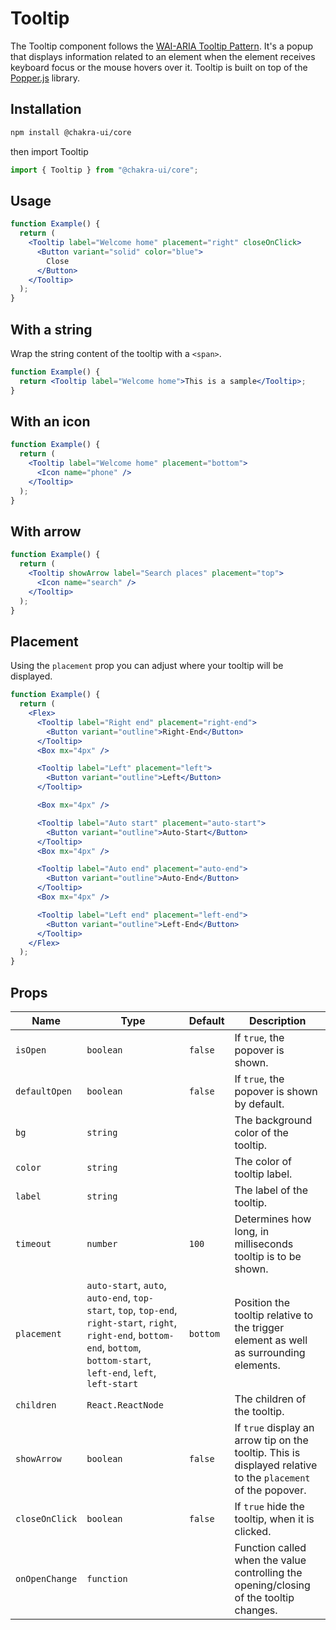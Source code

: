 
<Head key="tooltip">
  <title key="tti">Tooltip Component</title>
</Head>

# Tooltip

The Tooltip component follows the <a href="https://www.w3.org/TR/wai-aria-practices/#tooltip" target="__blank">WAI-ARIA
Tooltip Pattern</a>. It's a popup that displays information related to an
element when the element receives keyboard focus or the mouse hovers over it.
Tooltip is built on top of the <a href="https://popper.js.org/" target="__blank">Popper.js</a> library.

## Installation

```bash
npm install @chakra-ui/core
```

then import Tooltip

```js
import { Tooltip } from "@chakra-ui/core";
```

## Usage

```jsx
function Example() {
  return (
    <Tooltip label="Welcome home" placement="right" closeOnClick>
      <Button variant="solid" color="blue">
        Close
      </Button>
    </Tooltip>
  );
}
```

## With a string

Wrap the string content of the tooltip with a `<span>`.

```jsx
function Example() {
  return <Tooltip label="Welcome home">This is a sample</Tooltip>;
}
```

## With an icon

```jsx
function Example() {
  return (
    <Tooltip label="Welcome home" placement="bottom">
      <Icon name="phone" />
    </Tooltip>
  );
}
```

## With arrow

```jsx
function Example() {
  return (
    <Tooltip showArrow label="Search places" placement="top">
      <Icon name="search" />
    </Tooltip>
  );
}
```

## Placement

Using the `placement` prop you can adjust where your tooltip will be displayed.

```jsx
function Example() {
  return (
    <Flex>
      <Tooltip label="Right end" placement="right-end">
        <Button variant="outline">Right-End</Button>
      </Tooltip>
      <Box mx="4px" />

      <Tooltip label="Left" placement="left">
        <Button variant="outline">Left</Button>
      </Tooltip>

      <Box mx="4px" />

      <Tooltip label="Auto start" placement="auto-start">
        <Button variant="outline">Auto-Start</Button>
      </Tooltip>
      <Box mx="4px" />

      <Tooltip label="Auto end" placement="auto-end">
        <Button variant="outline">Auto-End</Button>
      </Tooltip>
      <Box mx="4px" />

      <Tooltip label="Left end" placement="left-end">
        <Button variant="outline">Left-End</Button>
      </Tooltip>
    </Flex>
  );
}
```

## Props

| Name           | Type                                                                                                                                                                           | Default  | Description                                                                                                  |
| -------------- | ------------------------------------------------------------------------------------------------------------------------------------------------------------------------------ | -------- | ------------------------------------------------------------------------------------------------------------ |
| `isOpen`       | `boolean`                                                                                                                                                                      | `false`  | If `true`, the popover is shown.                                                                             |
| `defaultOpen`  | `boolean`                                                                                                                                                                      | `false`  | If `true`, the popover is shown by default.                                                                  |
| `bg`           | `string`                                                                                                                                                                       |          | The background color of the tooltip.                                                                         |
| `color`        | `string`                                                                                                                                                                       |          | The color of tooltip label.                                                                                  |
| `label`        | `string`                                                                                                                                                                       |          | The label of the tooltip.                                                                                    |
| `timeout`      | `number`                                                                                                                                                                       | `100`    | Determines how long, in milliseconds tooltip is to be shown.                                                 |
| `placement`    | `auto-start`, `auto`, `auto-end`, `top-start`, `top`, `top-end`, `right-start`, `right`, `right-end`, `bottom-end`, `bottom`, `bottom-start`, `left-end`, `left`, `left-start` | `bottom` | Position the tooltip relative to the trigger element as well as surrounding elements.                        |
| `children`     | `React.ReactNode`                                                                                                                                                              |          | The children of the tooltip.                                                                                 |
| `showArrow`    | `boolean`                                                                                                                                                                      | `false`  | If `true` display an arrow tip on the tooltip. This is displayed relative to the `placement` of the popover. |
| `closeOnClick` | `boolean`                                                                                                                                                                      | `false`  | If `true` hide the tooltip, when it is clicked.                                                              |
| `onOpenChange` | `function`                                                                                                                                                                     |          | Function called when the value controlling the opening/closing of the tooltip changes.                       |
